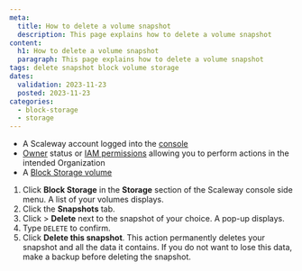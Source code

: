 ```yaml
---
meta:
  title: How to delete a volume snapshot
  description: This page explains how to delete a volume snapshot
content:
  h1: How to delete a volume snapshot
  paragraph: This page explains how to delete a volume snapshot
tags: delete snapshot block volume storage
dates:
  validation: 2023-11-23
  posted: 2023-11-23
categories:
  - block-storage
  - storage
---
```


<Macro id="requirements" />

- A Scaleway account logged into the [console](https://console.scaleway.com)
- [Owner](/identity-and-access-management/iam/concepts/#owner) status or [IAM permissions](/identity-and-access-management/iam/concepts/#permission) allowing you to perform actions in the intended Organization
- A [Block Storage volume](/storage/block/how-to/create-a-volume/)


1. Click **Block Storage** in the **Storage** section of the Scaleway console side menu. A list of your volumes displays.
2. Click the **Snapshots** tab.
3. Click <Icon name="more" /> > **Delete** next to the snapshot of your choice. A pop-up displays.
4. Type `DELETE` to confirm.
5. Click **Delete this snapshot**.
    <Message type="important">
      This action permanently deletes your snapshot and all the data it contains. If you do not want to lose this data, make a backup before deleting the snapshot.
    </Message>


